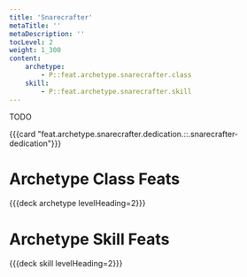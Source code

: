 ```yaml
---
title: 'Snarecrafter'
metaTitle: ''
metaDescription: ''
tocLevel: 2
weight: 1_300
content:
    archetype:
        - P::feat.archetype.snarecrafter.class
    skill:
        - P::feat.archetype.snarecrafter.skill
---
```


TODO

{{{card "feat.archetype.snarecrafter.dedication.::.snarecrafter-dedication"}}}

# Archetype Class Feats

{{{deck archetype levelHeading=2}}}

# Archetype Skill Feats

{{{deck skill levelHeading=2}}}